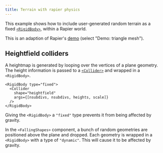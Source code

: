 ```yaml
---
title: Terrain with rapier physics
---
```


This example shows how to include user-generated random terrain as a fixed [`<RigidBody>`](/docs/reference/rapier/rigid-body), within a Rapier world.

This is an adaption of Rapier's [demo](https://rapier.rs/demos3d/index.html) (select "Demo: triangle mesh").

<Example path="geometry/physics-terrain" />

## Heightfield colliders

A heightmap is generated by looping over the vertices of a plane geometry. The height information is passed to a [`<Collider>`](/docs/reference/rapier/collider) and wrapped in a `<RigidBody>`.

```svelte
<RigidBody type="fixed">
  <Collider
    shape="heightfield"
    args={[nsubdivs, nsubdivs, heights, scale]}
  />
</RigidBody>
```

Giving the `<RigidBody>` a `"fixed"` type prevents it from being affected by gravity.

In the `<FallingShapes>` component, a bunch of random geometries are positioned above the plane and dropped. Each geometry is wrapped in a `<RigidBody>` with a type of `"dynamic"`. This will cause it to be affected by gravity.

